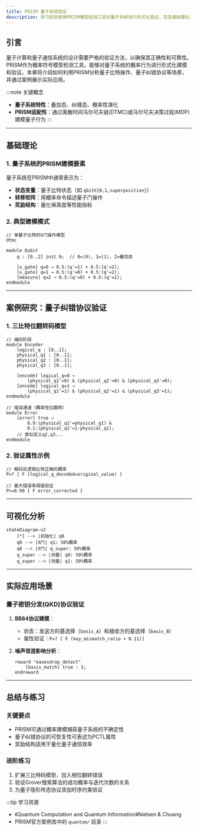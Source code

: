 ```yaml
---
title: PRISM 量子系统验证
description: 学习如何使用PRISM模型检测工具对量子系统进行形式化验证，包含基础理论、建模方法和实际案例。
---
```


## 引言

量子计算和量子通信系统的设计需要严格的验证方法，以确保其正确性和可靠性。PRISM作为概率符号模型检测工具，能够对量子系统的概率行为进行形式化建模和验证。本章将介绍如何利用PRISM分析量子比特操作、量子纠错协议等场景，并通过案例展示实际应用。

:::note 关键概念
- **量子系统特性**：叠加态、纠缠态、概率性演化
- **PRISM适配性**：通过离散时间马尔可夫链(DTMC)或马尔可夫决策过程(MDP)建模量子行为
:::

---

## 基础理论

### 1. 量子系统的PRISM建模要素
量子系统在PRISM中通常表示为：
- **状态变量**：量子比特状态（如 `qbit∈{0,1,superposition}`）
- **转移矩阵**：用概率命令描述量子门操作
- **奖励结构**：量化保真度等性能指标

### 2. 典型建模模式
```prism
// 单量子比特的X门操作模型
dtmc

module Qubit
    q : [0..2] init 0;  // 0=|0⟩, 1=|1⟩, 2=叠加态

    [x_gate] q=0 → 0.5:(q'=1) + 0.5:(q'=2);
    [x_gate] q=1 → 0.5:(q'=0) + 0.5:(q'=2);
    [measure] q=2 → 0.5:(q'=0) + 0.5:(q'=1);
endmodule
```

---

## 案例研究：量子纠错协议验证

### 1. 三比特位翻转码模型
```prism
// 编码阶段
module Encoder
    logical_q : [0..1];
    physical_q1 : [0..1];
    physical_q2 : [0..1];
    physical_q3 : [0..1];

    [encode] logical_q=0 → 
        (physical_q1'=0) & (physical_q2'=0) & (physical_q3'=0);
    [encode] logical_q=1 → 
        (physical_q1'=1) & (physical_q2'=1) & (physical_q3'=1);
endmodule

// 错误通道（概率性位翻转）
module Error
    [error] true → 
        0.9:(physical_q1'=physical_q1) & 
        0.1:(physical_q1'=1-physical_q1);
    // 类似定义q2,q3...
endmodule
```

### 2. 验证属性示例
```prism
// 解码后逻辑比特正确的概率
P=? [ F (logical_q_decoded=original_value) ]

// 最大错误率阈值验证
P>=0.99 [ F error_corrected ]
```

---

## 可视化分析

```mermaid
stateDiagram-v2
    [*] --> |初始化| q0
    q0 --> |X门| q1: 50%概率
    q0 --> |X门| q_super: 50%概率
    q_super --> |测量| q0: 50%概率
    q_super --> |测量| q1: 50%概率
```

---

## 实际应用场景

### 量子密钥分发(QKD)协议验证
1. **BB84协议建模**：
   - 状态：发送方的基选择（`basis_A`）和接收方的基选择（`basis_B`）
   - 属性验证：`P=? [ F (key_mismatch_ratio < 0.11)]`

2. **噪声信道影响分析**：
   ```prism
   reward "eavesdrop_detect"
       [basis_match] true : 1;
   endreward
   ```

---

## 总结与练习

### 关键要点
- PRISM可通过概率建模捕获量子系统的不确定性
- 量子纠错协议的可恢复性可表述为PCTL属性
- 奖励结构适用于量化量子通信效率

### 进阶练习
1. 扩展三比特码模型，加入相位翻转错误
2. 验证Grover搜索算法的成功概率与迭代次数的关系
3. 为量子隐形传态协议添加时序约束验证

:::tip 学习资源
- 《Quantum Computation and Quantum Information》Nielsen & Chuang
- PRISM官方案例库中的 `quantum/` 目录
:::